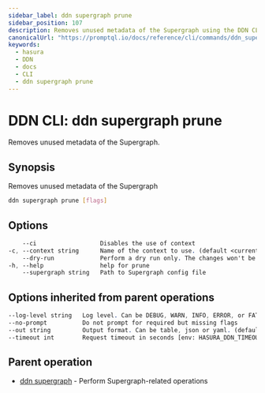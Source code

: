 ```yaml
---
sidebar_label: ddn supergraph prune
sidebar_position: 107
description: Removes unused metadata of the Supergraph using the DDN CLI
canonicalUrl: "https://promptql.io/docs/reference/cli/commands/ddn_supergraph_prune"
keywords:
  - hasura
  - DDN
  - docs
  - CLI
  - ddn supergraph prune
---
```


# DDN CLI: ddn supergraph prune

Removes unused metadata of the Supergraph.

## Synopsis

Removes unused metadata of the Supergraph

```bash
ddn supergraph prune [flags]
```

## Options

```sass
    --ci                  Disables the use of context
-c, --context string      Name of the context to use. (default <current_context>)
    --dry-run             Perform a dry run only. The changes won't be applied
-h, --help                help for prune
    --supergraph string   Path to Supergraph config file
```

## Options inherited from parent operations

```sass
--log-level string   Log level. Can be DEBUG, WARN, INFO, ERROR, or FATAL. (default "INFO")
--no-prompt          Do not prompt for required but missing flags
--out string         Output format. Can be table, json or yaml. (default "table")
--timeout int        Request timeout in seconds [env: HASURA_DDN_TIMEOUT] (default 100)
```

## Parent operation

- [ddn supergraph](/reference/cli/commands/ddn_supergraph) - Perform Supergraph-related operations
